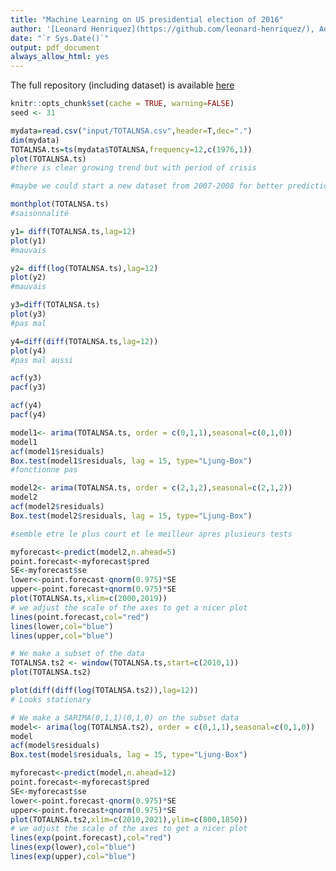 ```yaml
---
title: "Machine Learning on US presidential election of 2016"
author: '[Leonard Henriquez](https://github.com/leonard-henriquez/), Adrien Lequiller & Eddy Ohayon'
date: "`r Sys.Date()`"
output: pdf_document
always_allow_html: yes
---
```


The full repository (including dataset) is available [here](https://github.com/leonard-henriquez/car_sales)

```r
knitr::opts_chunk$set(cache = TRUE, warning=FALSE)
seed <- 31
```

```r
mydata=read.csv("input/TOTALNSA.csv",header=T,dec=".")
dim(mydata)
TOTALNSA.ts=ts(mydata$TOTALNSA,frequency=12,c(1976,1))
plot(TOTALNSA.ts)
#there is clear growing trend but with period of crisis
```

```r
#maybe we could start a new dataset from 2007-2008 for better predictions

monthplot(TOTALNSA.ts)
#saisonnalité

```

```r
y1= diff(TOTALNSA.ts,lag=12)
plot(y1)
#mauvais 
```

```r
y2= diff(log(TOTALNSA.ts),lag=12)
plot(y2)
#mauvais 
```

```r
y3=diff(TOTALNSA.ts)
plot(y3)
#pas mal
```

```r
y4=diff(diff(TOTALNSA.ts,lag=12))
plot(y4)
#pas mal aussi
```

```r
acf(y3) 
pacf(y3)
```

```r
acf(y4)
pacf(y4)
```

```r
model1<- arima(TOTALNSA.ts, order = c(0,1,1),seasonal=c(0,1,0))
model1
acf(model1$residuals) 
Box.test(model1$residuals, lag = 15, type="Ljung-Box")
#fonctionne pas
```

```r
model2<- arima(TOTALNSA.ts, order = c(2,1,2),seasonal=c(2,1,2))
model2
acf(model2$residuals) 
Box.test(model2$residuals, lag = 15, type="Ljung-Box")

#semble etre le plus court et le meilleur apres plusieurs tests
```

```r
myforecast<-predict(model2,n.ahead=5)
point.forecast<-myforecast$pred
SE<-myforecast$se
lower<-point.forecast-qnorm(0.975)*SE
upper<-point.forecast+qnorm(0.975)*SE
plot(TOTALNSA.ts,xlim=c(2000,2019))
# we adjust the scale of the axes to get a nicer plot
lines(point.forecast,col="red")
lines(lower,col="blue")
lines(upper,col="blue")
```



```r
# We make a subset of the data
TOTALNSA.ts2 <- window(TOTALNSA.ts,start=c(2010,1))
plot(TOTALNSA.ts2)
```


```r
plot(diff(diff(log(TOTALNSA.ts2)),lag=12))
# Looks stationary
```



```r
# We make a SARIMA(0,1,1)(0,1,0) on the subset data
model<- arima(log(TOTALNSA.ts2), order = c(0,1,1),seasonal=c(0,1,0))
model
acf(model$residuals) 
Box.test(model$residuals, lag = 15, type="Ljung-Box")
```

```r
myforecast<-predict(model,n.ahead=12)
point.forecast<-myforecast$pred
SE<-myforecast$se
lower<-point.forecast-qnorm(0.975)*SE
upper<-point.forecast+qnorm(0.975)*SE
plot(TOTALNSA.ts2,xlim=c(2010,2021),ylim=c(800,1850))
# we adjust the scale of the axes to get a nicer plot
lines(exp(point.forecast),col="red")
lines(exp(lower),col="blue")
lines(exp(upper),col="blue")
```
